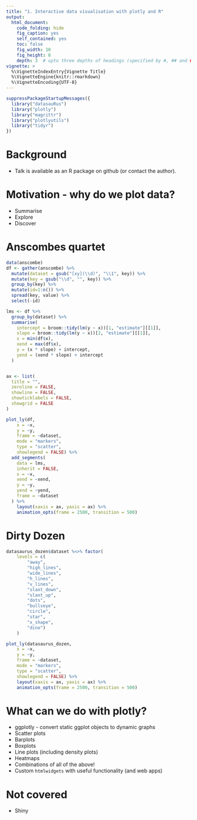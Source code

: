 ```yaml
---
title: "1. Interactive data visualisation with plotly and R"
output:
  html_document:
    code_folding: hide
    fig_caption: yes
    self_contained: yes
    toc: false
    fig_width: 10
    fig_height: 8
    depth: 3  # upto three depths of headings (specified by #, ## and ###)  
vignette: >
  %\VignetteIndexEntry{Vignette Title}
  %\VignetteEngine{knitr::rmarkdown}
  %\VignetteEncoding{UTF-8}
---
```


```r
suppressPackageStartupMessages({
  library("datasauRus")
  library("plotly")
  library("magrittr")
  library("plotlyutils")
  library("tidyr")
})
```

# Background

- Talk is available as an R package on github (or contact the author).

# Motivation - why do we plot data?

- Summarise
- Explore
- Discover

# Anscombes quartet
```r
data(anscombe)
df <- gather(anscombe) %>%
  mutate(dataset = gsub("[xy](\\d)", "\\1", key)) %>%
  mutate(key = gsub("\\d", "", key)) %>%
  group_by(key) %>% 
  mutate(id=1:n()) %>% 
  spread(key, value) %>% 
  select(-id)

lms <- df %>% 
  group_by(dataset) %>% 
  summarise(
    intercept = broom::tidy(lm(y ~ x))[1, "estimate"][[1]],
    slope = broom::tidy(lm(y ~ x))[2, "estimate"][[1]],
    x = min(df$x),
    xend = max(df$x),
    y = (x * slope) + intercept,
    yend = (xend * slope) + intercept
  )


ax <- list(
  title = "",
  zeroline = FALSE,
  showline = FALSE,
  showticklabels = FALSE,
  showgrid = FALSE
)

plot_ly(df, 
    x = ~x, 
    y = ~y, 
    frame = ~dataset, 
    mode = "markers",
    type = "scatter",
    showlegend = FALSE) %>%
  add_segments(
    data = lms,
    inherit = FALSE,
    x = ~x,
    xend = ~xend,
    y = ~y,
    yend = ~yend,
    frame = ~dataset
  ) %>%
    layout(xaxis = ax, yaxis = ax) %>%
    animation_opts(frame = 2500, transition = 500)

```

# Dirty Dozen

```r

datasaurus_dozen$dataset %<>% factor(
    levels = c(
        "away", 
        "high_lines", 
        "wide_lines",
        "h_lines", 
        "v_lines",
        "slant_down", 
        "slant_up", 
        "dots",
        "bullseye",
        "circle",
        "star", 
        "x_shape",
        "dino")
    )

plot_ly(datasaurus_dozen, 
    x = ~x, 
    y = ~y, 
    frame = ~dataset, 
    mode = "markers",
    type = "scatter",
    showlegend = FALSE) %>%
    layout(xaxis = ax, yaxis = ax) %>%
    animation_opts(frame = 2500, transition = 500)

```


# What can we do with plotly?

- ggplotly - convert static ggplot objects to dynamic graphs
- Scatter plots
- Barplots
- Boxplots
- Line plots (including density plots)
- Heatmaps
- Combinations of all of the above!
- Custom `htmlwidgets` with useful functionality (and web apps)

# Not covered

- Shiny
